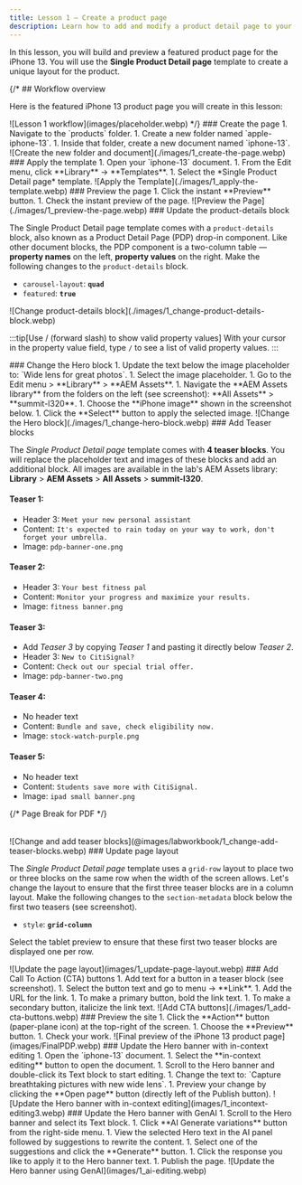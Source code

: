 ```yaml
---
title: Lesson 1 — Create a product page
description: Learn how to add and modify a product detail page to your storefront.
---
```



In this lesson, you will build and preview a featured product page for the iPhone 13. You will use the **Single Product Detail page** template to create a unique layout for the product.

{/* ## Workflow overview

Here is the featured iPhone 13 product page you will create in this lesson:

<Diagram caption="Lesson 1 workflow">
  ![Lesson 1 workflow](images/placeholder.webp)
</Diagram> */}

<Tasks>

<Task>
### Create the page

<Steps>
1. Navigate to the `products` folder.
1. Create a new folder named `apple-iphone-13`.
1. Inside that folder, create a new document named `iphone-13`.
</Steps>

<Diagram caption="Create the new folder and document">
  ![Create the new folder and document](./images/1_create-the-page.webp)
</Diagram>

</Task>

<Task>
### Apply the template

<Steps>
1. Open your `iphone-13` document.
1. From the Edit menu, click **Library** → **Templates**.
1. Select the *Single Product Detail page* template.
</Steps>

<Diagram caption="Apply the Template">
  ![Apply the Template](./images/1_apply-the-template.webp)
</Diagram>

</Task>

<Task>
### Preview the page

<Steps>
1. Click the instant **Preview** button.
1. Check the instant preview of the page.
</Steps>

<Diagram caption="Preview the Page">
  ![Preview the Page](./images/1_preview-the-page.webp)
</Diagram>
</Task>

<Task>
### Update the product-details block

The Single Product Detail page template comes with a `product-details` block, also known as a Product Detail Page (PDP) drop-in component. Like other document blocks, the PDP component is a two-column table — **property names** on the left, **property values** on the right. Make the following changes to the `product-details` block.

- `carousel-layout`: **`quad`** 
- `featured`: **`true`** 

<Diagram caption="Change the product-details block">
  ![Change product-details block](./images/1_change-product-details-block.webp)
</Diagram>

:::tip[Use / (forward slash) to show valid property values]
With your cursor in the property value field, type `/` to see a list of valid property values.
:::

</Task>

<Task>
### Change the Hero block

<Steps>
1. Update the text below the image placeholder to: `Wide lens for great photos`.
1. Select the image placeholder.
1. Go to the Edit menu > **Library** > **AEM Assets**.
1. Navigate the **AEM Assets library** from the folders on the left (see screenshot): **All Assets** > **summit-l320**.
1. Choose the **iPhone image** shown in the screenshot below.
1. Click the **Select** button to apply the selected image.
</Steps>

<Diagram caption="Change the the Hero block">
  ![Change the Hero block](./images/1_change-hero-block.webp)
</Diagram>

</Task>

<Task>
### Add Teaser blocks

The *Single Product Detail page* template comes with **4 teaser blocks**. You will replace the placeholder text and images of these blocks and add an additional block. All images are available in the lab's AEM Assets library: **Library** > **AEM Assets** > **All Assets** > **summit-l320**.

#### Teaser 1:
- Header 3: `Meet your new personal assistant` 
- Content: `It's expected to rain today on your way to work, don't forget your umbrella.`
- Image: `pdp-banner-one.png`

#### Teaser 2:
- Header 3: `Your best fitness pal`
- Content: `Monitor your progress and maximize your results.`
- Image: `fitness banner.png`

#### Teaser 3:
- Add *Teaser 3* by copying *Teaser 1* and pasting it directly below *Teaser 2*.
- Header 3: `New to CitiSignal?` 
- Content: `Check out our special trial offer.`
- Image: `pdp-banner-two.png`

#### Teaser 4:
- No header text
- Content: `Bundle and save, check eligibility now.`
- Image: `stock-watch-purple.png`

#### Teaser 5:
- No header text
- Content: `Students save more with CitiSignal.`
- Image: `ipad small banner.png`

{/* Page Break for PDF */}
<div style="page-break-after: always; margin-bottom: 2rem;"></div>

<Diagram caption="Change and add teaser blocks">
  ![Change and add teaser blocks](@images/labworkbook/1_change-add-teaser-blocks.webp)
</Diagram>

</Task>

<Task>
### Update page layout

The *Single Product Detail page* template uses a `grid-row` layout to place two or three blocks on the same row when the width of the screen allows. Let's change the layout to ensure that the first three teaser blocks are in a column layout. Make the following changes to the `section-metadata` block below the first two teasers (see screenshot).

- `style`: **`grid-column`** 

Select the tablet preview to ensure that these first two teaser blocks are displayed one per row.

<Diagram caption="Update the page layout"> 
  ![Update the page layout](images/1_update-page-layout.webp)
</Diagram>

</Task>

<Task>
### Add Call To Action (CTA) buttons

<Steps>
1. Add text for a button in a teaser block (see screenshot).
1. Select the button text and go to menu → **Link**.
1. Add the URL for the link.
1. To make a primary button, bold the link text.
1. To make a secondary button, italicize the link text.
</Steps>

<Diagram caption="Add CTA buttons">
  ![Add CTA buttons](./images/1_add-cta-buttons.webp)
</Diagram>

</Task>

<Task>
### Preview the site

<Steps>
1. Click the **Action** button (paper-plane icon) at the top-right of the screen.
1. Choose the **Preview** button.
1. Check your work.
</Steps>

<Diagram caption="Final preview of the iPhone 13 product page">
  ![Final preview of the iPhone 13 product page](images/FinalPDP.webp)
</Diagram>

</Task>

<Task>
### Update the Hero banner with in-context editing

<Steps>
1. Open the `iphone-13` document.
1. Select the **in-context editing** button to open the document.
1. Scroll to the Hero banner and double-click its Text block to start editing.
1. Change the text to: `Capture breathtaking pictures with new wide lens`.
1. Preview your change by clicking the **Open page** button (directly left of the Publish button).
</Steps>

<Diagram caption="Update the Hero banner with in-context editing">
  ![Update the Hero banner with in-context editing](images/1_incontext-editing3.webp)
</Diagram>
</Task>

<Task>
### Update the Hero banner with GenAI

<Steps>
1. Scroll to the Hero banner and select its Text block.
1. Click **AI Generate variations** button from the right-side menu.
1. View the selected Hero text in the AI panel followed by suggestions to rewrite the content.
1. Select one of the suggestions and click the **Generate** button.
1. Click the response you like to apply it to the Hero banner text.
1. Publish the page.
</Steps>

<Diagram caption="Update the Hero banner using GenAI">
  ![Update the Hero banner using GenAI](images/1_ai-editing.webp)
</Diagram>
</Task>

</Tasks>
